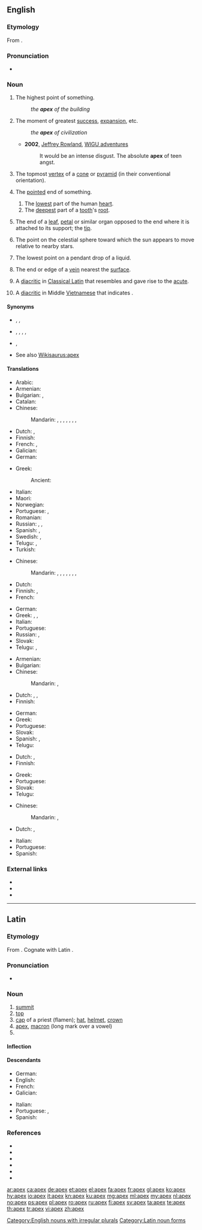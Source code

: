 {{also|Apex|APEX|ápex}}
==English==
{{wikipedia|dab=apex|lang=en}}

===Etymology===
From {{etyl|la|en}} {{m|la|apex||point, tip, summit}}.

===Pronunciation===
* {{a|UK|US}} {{IPA|/ˈeɪ.pɛks/|lang=en}}

===Noun===
{{en-noun|apices|apexes}}

# The highest point of something.
#: ''the '''apex''' of the building''
# {{lb|en|figuratively}} The moment of greatest [[success]], [[expansion]], etc.
#: ''the '''apex''' of civilization''
#* '''2002''', [[w:Jeffrey Rowland|Jeffrey Rowland]], [http://jjrowland.com/wigu/20020327.html WIGU adventures]
#*: It would be an intense disgust. The absolute '''apex''' of teen angst.
# {{lb|en|geometry}} The topmost [[vertex]] of a [[cone]] or [[pyramid]] (in their conventional orientation).
# {{lb|en|chiefly|anatomy}} The [[pointed]] end of something.
## The [[low]]est part of the human [[heart]].
## The [[deep]]est part of a [[tooth]]'s [[root]].
# {{lb|en|botany}} The end of a [[leaf]], [[petal]] or similar organ opposed to the end where it is attached to its support; the [[tip]].
# {{lb|en|astronomy}} The point on the celestial sphere toward which the sun appears to move relative to nearby stars.
# {{lb|en|physics}} The lowest point on a pendant drop of a liquid.
# {{lb|en|mining|US}} The end or edge of a [[vein]] nearest the [[surface]].<!--Webster 1913-->
# {{lb|en|typography}} A [[diacritic]] in [[Classical Latin]] that resembles and gave rise to the [[acute]].
# {{lb|en|typography}} A [[diacritic]] in Middle [[Vietnamese]] that indicates {{IPAchar|/ŋ͡m/}}.

====Synonyms====
* {{sense|highest point}} {{l|en|peak}}, {{l|en|top}}, {{l|en|summit}}
* {{sense|moment of greatest success, expansion, etc}} {{l|en|acme}}, {{l|en|culmination}}, {{l|en|height}}, {{l|en|peak}}, {{l|en|pinnacle}}
* {{sense|pointed end}} {{l|en|end}}, {{l|en|tip}}
* See also [[Wikisaurus:apex]]

====Translations====
{{trans-top|highest point}}
* Arabic: {{t|ar|ذروَة}}
* Armenian: {{t+|hy|գագաթ}}
* Bulgarian: {{t+|bg|връх}}, {{t|bg|връхна точка}}
* Catalan: {{t|ca|àpex|m}}
* Chinese:
*: Mandarin: {{t+|cmn|頂|sc=Hani}}, {{t+|cmn|顶|tr=dǐng|sc=Hani}}, {{t+|cmn|尖|tr=jiān|sc=Hani}}, {{t+|cmn|頂點|sc=Hani}}, {{t+|cmn|顶点|tr=dǐngdiǎn|sc=Hani}}, {{t+|cmn|頂端|sc=Hani}}, {{t+|cmn|顶端|tr=dǐngduān|sc=Hani}}, {{t+|cmn|尖端|tr=jiānduān|sc=Hani}}
* Dutch: {{t+|nl|top|m}}, {{t+|nl|spits|c}}
* Finnish: {{t+|fi|huippu}}
* French: {{t+|fr|apex|m}}, {{t+|fr|sommet|m}}
* Galician: {{t|gl|ápice|f}}
* German: {{t+|de|Gipfel|m}}
{{trans-mid}}
* Greek: {{t+|el|κορυφή|f}}
*: Ancient: {{t|grc|ἄκρον|n}}
* Italian: {{t+|it|apice}}
* Maori: {{t|mi|akitu}}
* Norwegian: {{t+|no|topp}}
* Portuguese: {{t+|pt|topo}}, {{t+|pt|cume}}
* Romanian: {{t+|ro|culme}}
* Russian: {{t+|ru|верши́на|f}}, {{t+|ru|пик|m}}, {{t|ru|вы́сшая то́чка|f}}
* Spanish: {{t+|es|ápice|m}}, {{t+|es|cima|f}}
* Swedish: {{t+|sv|topp|c}}, {{t+|sv|spets|c}}
* Telugu: {{t|te|అత్యున్నత}}, {{t|te|సర్వోన్నత}}
* Turkish: {{t+|tr|zirve}}
{{trans-bottom}}

{{trans-top|moment of greatest success, expansion, etc}}
* Chinese:
*: Mandarin: {{t+|cmn|巔峰|sc=Hani}}, {{t+|cmn|巅峰|tr=diānfēng|sc=Hani}}, {{t+|cmn|極致|sc=Hani}}, {{t+|cmn|极致|tr=jízhì|sc=Hani}}, {{t+|cmn|極點|sc=Hani}}, {{t+|cmn|极点|tr=jídiǎn|sc=Hani}}, {{t+|cmn|絕頂|sc=Hani}}, {{t+|cmn|绝顶|tr=juédǐng|sc=Hani}}
* Dutch: {{t+|nl|top|m}}
* Finnish: {{t+|fi|huippu}}, {{t+|fi|huipentuma}}
* French: {{t+|fr|apogée|f}}
{{trans-mid}}
* German: {{t+|de|Gipfel|m}}
* Greek: {{t+|el|κορυφή|f}}, {{t+|el|απόγειο|n}}, {{t+|el|αποκορύφωμα|n}}
* Italian: {{t+|it|apice|m}}
* Portuguese: {{t+|pt|ápice|m}}
* Russian: {{t+|ru|верши́на|f}}, {{t+|ru|пик|m}}
* Slovak: {{t|sk|vrchol}}
* Telugu: {{t|te|సర్వోత్కృష్ట}}, {{t|te|ఉచ్ఛ}}
{{trans-bottom}}

{{trans-top|in geometry: topmost vertex of a cone or pyramid}}
* Armenian: {{t+|hy|գագաթ}}
* Bulgarian: {{t+|bg|връх}}
* Chinese:
*: Mandarin: {{t+|cmn|頂點|sc=Hani}}, {{t+|cmn|顶点|tr=dǐngdiǎn|sc=Hani}}
* Dutch: {{t+|nl|top|m}}, {{t+|nl|spits|c}}, {{t+|nl|punt|m}}
* Finnish: {{t+|fi|huippu}}
{{trans-mid}}
* German: {{t+|de|Spitze|m}}
* Greek: {{t+|el|κορυφή|f}}
* Portuguese: {{t+|pt|topo}}
* Slovak: {{t|sk|vrchol}}
* Spanish: {{t+|es|ápice|m}}, {{t+|es|cúspide|f}}
* Telugu: {{t+|te|శీర్షము}}
{{trans-bottom}}

{{trans-top|pointed end}}
* Dutch: {{t+|nl|spits|c}}, {{t+|nl|punt|m}}
* Finnish: {{t+|fi|huippu}}
{{trans-mid}}
* Greek: {{t+|el|κορυφή|f}}
* Portuguese: {{t+|pt|ponta|f}}
* Slovak: {{t|sk|hrot}}
* Telugu: {{t+|te|కొన}}
{{trans-bottom}}

{{trans-top|botany: end of leaf}}
* Chinese:
*: Mandarin: {{t+|cmn|葉尖|sc=Hani}}, {{t+|cmn|叶尖|tr=yèjiān|sc=Hani}}
* Dutch: {{t+|nl|spits|c}}, {{t+|nl|punt|m}}
{{trans-mid}}
* Italian: {{t+|it|apice|m}}
* Portuguese: {{t+|pt|ápice|m}}
* Spanish: {{t+|es|ápice}}
{{trans-bottom}}

===External links===
* {{R:Webster 1913}}
* {{R:Century 1911}}
* {{R:OneLook}}

[[Category:English nouns with irregular plurals]]

----

==Latin==
{{wikipedia|lang=la}}

===Etymology===
From {{der|la|ine-pro|*h₂ep-||to join, fit}}. Cognate with Latin {{m|la|apō}}.

===Pronunciation===
* {{a|Classical}} {{IPA|/ˈa.peks/|lang=la}}

===Noun===
{{la-noun|apex||apicis|m|third}}

# [[summit]]
# [[top]]
# [[cap]] of a priest (flamen); [[hat]], [[helmet]], [[crown]]
# [[apex#English|apex]], [[macron]] (long mark over a vowel)
# {{inflection of|apex||voc|s|lang=la}}

====Inflection====
{{la-decl-3rd|apex}}

====Descendants====
{{top2}}
* German: {{l|de|Apex}}
* English: {{l|en|apex}}
* French: {{l|fr|apex}}
* Galician: {{l|gl|ápice}}
{{mid2}}
* Italian: {{l|it|apice}}
* Portuguese: {{l|pt|ápice}}, {{l|pt|ápex}}
* Spanish: {{l|es|ápice}}
{{bottom}}

===References===
* {{R:L&S}}
* {{R:Elementary Lewis}}
* {{R:du Cange}}
* {{R:Gaffiot}}
* {{R:Peck}}
* {{R:Smith's Antiquities}}

[[Category:Latin noun forms]]

[[ar:apex]]
[[ca:apex]]
[[de:apex]]
[[et:apex]]
[[el:apex]]
[[fa:apex]]
[[fr:apex]]
[[gl:apex]]
[[ko:apex]]
[[hy:apex]]
[[io:apex]]
[[it:apex]]
[[kn:apex]]
[[ku:apex]]
[[mg:apex]]
[[ml:apex]]
[[my:apex]]
[[nl:apex]]
[[no:apex]]
[[ps:apex]]
[[pl:apex]]
[[ro:apex]]
[[ru:apex]]
[[fi:apex]]
[[sv:apex]]
[[ta:apex]]
[[te:apex]]
[[th:apex]]
[[tr:apex]]
[[vi:apex]]
[[zh:apex]]